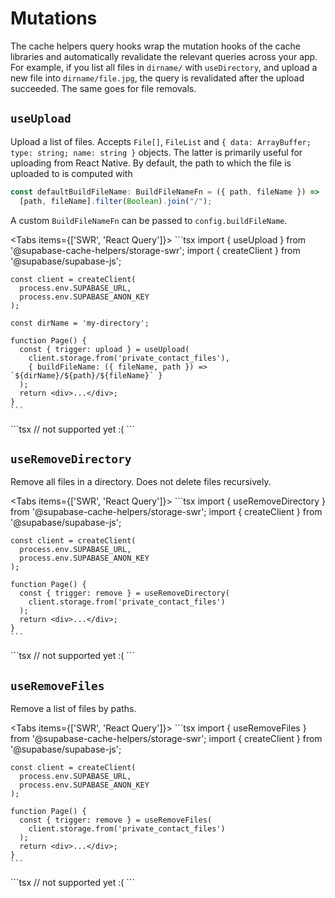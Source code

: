 
# Mutations

The cache helpers query hooks wrap the mutation hooks of the cache libraries and automatically revalidate the relevant queries across your app. For example, if you list all files in `dirname/` with `useDirectory`, and upload a new file into `dirname/file.jpg`, the query is revalidated after the upload succeeded. The same goes for file removals.

## `useUpload`

Upload a list of files. Accepts `File[]`, `FileList` and `{ data: ArrayBuffer; type: string; name: string }` objects. The latter is primarily useful for uploading from React Native. By default, the path to which the file is uploaded to is computed with

```ts
const defaultBuildFileName: BuildFileNameFn = ({ path, fileName }) =>
  [path, fileName].filter(Boolean).join("/");
```

A custom `BuildFileNameFn` can be passed to `config.buildFileName`.

<Tabs items={['SWR', 'React Query']}>
  <Tab>
    ```tsx
    import { useUpload } from '@supabase-cache-helpers/storage-swr';
    import { createClient } from '@supabase/supabase-js';

    const client = createClient(
      process.env.SUPABASE_URL,
      process.env.SUPABASE_ANON_KEY
    );

    const dirName = 'my-directory';

    function Page() {
      const { trigger: upload } = useUpload(
        client.storage.from('private_contact_files'),
        { buildFileName: ({ fileName, path }) => `${dirName}/${path}/${fileName}` }
      );
      return <div>...</div>;
    }
    ```

  </Tab>
  <Tab>
    ```tsx
    // not supported yet :(
    ```
  </Tab>
</Tabs>

## `useRemoveDirectory`

Remove all files in a directory. Does not delete files recursively.

<Tabs items={['SWR', 'React Query']}>
  <Tab>
    ```tsx
    import { useRemoveDirectory } from '@supabase-cache-helpers/storage-swr';
    import { createClient } from '@supabase/supabase-js';

    const client = createClient(
      process.env.SUPABASE_URL,
      process.env.SUPABASE_ANON_KEY
    );

    function Page() {
      const { trigger: remove } = useRemoveDirectory(
        client.storage.from('private_contact_files')
      );
      return <div>...</div>;
    }
    ```

  </Tab>
  <Tab>
    ```tsx
    // not supported yet :(
    ```
  </Tab>
</Tabs>

## `useRemoveFiles`

Remove a list of files by paths.

<Tabs items={['SWR', 'React Query']}>
  <Tab>
    ```tsx
    import { useRemoveFiles } from '@supabase-cache-helpers/storage-swr';
    import { createClient } from '@supabase/supabase-js';

    const client = createClient(
      process.env.SUPABASE_URL,
      process.env.SUPABASE_ANON_KEY
    );

    function Page() {
      const { trigger: remove } = useRemoveFiles(
        client.storage.from('private_contact_files')
      );
      return <div>...</div>;
    }
    ```

  </Tab>
  <Tab>
    ```tsx
    // not supported yet :(
    ```
  </Tab>
</Tabs>
